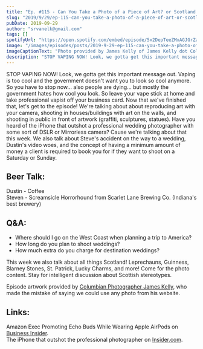 ```yaml
---
title: "Ep. #115 - Can You Take a Photo of a Piece of Art? or Scotland's Famous Leprechauns and Lucky Charms"
slug: "2019/9/29/ep-115-can-you-take-a-photo-of-a-piece-of-art-or-scotlands-famous-leprechauns-and-lucky-charms"
pubDate: 2019-09-29
author: "srvanelk@gmail.com"
tags: []
spotifyUrl: "https://open.spotify.com/embed/episode/5x2DepTeeZMxAGJGrZarDF?utm_source=generator"
image: "/images/episodes/posts/2019-9-29-ep-115-can-you-take-a-photo-of-a-piece-of-art-or-scotlands-famous-leprechauns-and-lucky-charms/James+Kelly.webp"
imageCaptionText: "Photo provided by James Kelly of James Kelly dot Columbia! (links below)"
description: "STOP VAPING NOW! Look, we gotta get this important message out. Vaping is too cool and the government doesn't want you to look so cool anymore. So you have to stop now... also people are dying... but mostly the government hates how cool you look. So leave your vape stick at home and take professional vapist off your business card. Now that we've finished that, let's get to the episode! We're talking about about reproducing art with your camera, shooting in houses/buildings with art on the walls, and shooting in public in front of artwork (graffiti, sculptures, statues). Have you heard of the iPhone that outshot a professional wedding photographer with some sort of DSLR or Mirrorless camera? Cause we're talking about that this week. We also talk about Steve's accident on the way to a wedding, Dustin's video woes, and the concept of having a minimum amount of money a client is required to book you for if they want to shoot on a Saturday or Sunday."
---
```


STOP VAPING NOW! Look, we gotta get this important message out. Vaping is too cool and the government doesn't want you to look so cool anymore. So you have to stop now... also people are dying... but mostly the government hates how cool you look. So leave your vape stick at home and take professional vapist off your business card. Now that we've finished that, let's get to the episode! We're talking about about reproducing art with your camera, shooting in houses/buildings with art on the walls, and shooting in public in front of artwork (graffiti, sculptures, statues). Have you heard of the iPhone that outshot a professional wedding photographer with some sort of DSLR or Mirrorless camera? Cause we're talking about that this week. We also talk about Steve's accident on the way to a wedding, Dustin's video woes, and the concept of having a minimum amount of money a client is required to book you for if they want to shoot on a Saturday or Sunday.

## Beer Talk:  
Dustin - Coffee  
Steven - Screamsicle Horrorhound from Scarlet Lane Brewing Co. (Indiana's best brewery)

## Q&A:
- Where should I go on the West Coast when planning a trip to America?
- How long do you plan to shoot weddings?
- How much extra do you charge for destination weddings?

This week we also talk about all things Scotland! Leprechauns, Guinness, Blarney Stones, St. Patrick, Lucky Charms, and more! Come for the photo content. Stay for intelligent discussion about Scottish stereotypes.

Episode artwork provided by [Columbian Photographer James Kelly](https://www.jameskelly.co/), who made the mistake of saying we could use any photo from his website.

## Links:  
Amazon Exec Promoting Echo Buds While Wearing Apple AirPods on [Business Insider](https://www.businessinsider.com/amazon-exec-promotes-echo-buds-while-wearing-apples-airpods-2019-9).  
The iPhone that outshot the professional photographer on [Insider.com](https://www.insider.com/how-to-find-good-wedding-photographer-advice-2019-9?utm_content=buffer8ce3f&utm_medium=social&utm_source=facebook.com&utm_campaign=buffer-bi&fbclid=IwAR3-Y_ZZ92o_KWo7CUlaMmvdHIUeICzSybkyRehhG9l-GG09kQgVFXnbuhQ).
